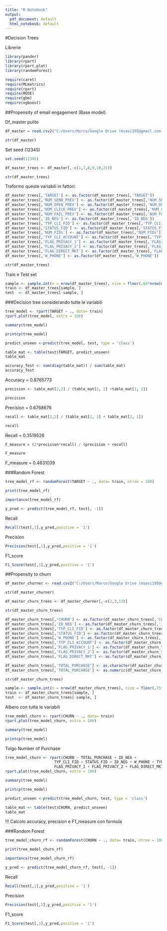 ---
title: "R Notebook"
output:
  pdf_document: default
  html_notebook: default
---

#Decision Trees 

Librerie
```{r}
library(pander)
library(rpart)
library(rpart.plot)
library(randomForest)

require(caret)
require(MLmetrics)
require(rpart)
require(ROSE)
require(gbm)
require(xgboost)
```

##Propensity of email engagement (Base model)

Df_master pulito
```{r}
df_master = read.csv2("C:/Users/Marco/Google Drive (msavi195@gmail.com)/DATA SCIENCE/PRIMO ANNO/Web Marketing/Progetto/df_master.csv", sep = ";")
```

```{r}
str(df_master)
```

Set seed (12345)
```{r}
set.seed(12345)
```

```{r}
df_master_trees <- df_master[,-c(1,7,8,9,10,21)]

str(df_master_trees)
```

Traformo queste variabili in fattori: 
```{r}
df_master_trees[,'TARGET'] <- as.factor(df_master_trees[,'TARGET'])
df_master_trees[,'NUM_SEND_PREV'] <- as.factor(df_master_trees[,'NUM_SEND_PREV'])
df_master_trees[,'NUM_OPEN_PREV'] <- as.factor(df_master_trees[,'NUM_OPEN_PREV'])
df_master_trees[,'NUM_CLICK_PREV'] <- as.factor(df_master_trees[,'NUM_CLICK_PREV'])
df_master_trees[,'NUM_FAIL_PREV'] <- as.factor(df_master_trees[,'NUM_FAIL_PREV'])
df_master_trees[,'ID_NEG'] <- as.factor(df_master_trees[,'ID_NEG'])
df_master_trees[,'TYP_CLI_FID'] <- as.factor(df_master_trees[,'TYP_CLI_FID'])
df_master_trees[,'STATUS_FID'] <- as.factor(df_master_trees[,'STATUS_FID'])
df_master_trees[,'NUM_FIDs'] <- as.factor(df_master_trees[,'NUM_FIDs'])
df_master_trees[,'TYP_CLI_ACCOUNT'] <- as.factor(df_master_trees[,'TYP_CLI_ACCOUNT'])
df_master_trees[,'FLAG_PRIVACY_1'] <- as.factor(df_master_trees[,'FLAG_PRIVACY_1'])
df_master_trees[,'FLAG_PRIVACY_2'] <- as.factor(df_master_trees[,'FLAG_PRIVACY_2'])
df_master_trees[,'FLAG_DIRECT_MKT'] <- as.factor(df_master_trees[,'FLAG_DIRECT_MKT'])
df_master_trees[,'W_PHONE'] <- as.factor(df_master_trees[,'W_PHONE'])

```

```{r}
str(df_master_trees)
```

Train e Test set
```{r}
sample <- sample.int(n = nrow(df_master_trees), size = floor(.60*nrow(df_master_trees)), replace = F)
train <- df_master_trees[sample, ]
test  <- df_master_trees[-sample, ]
```

###Decision tree considerando tutte le variabili 
```{r}
tree_model <- rpart(TARGET ~ ., data= train)
rpart.plot(tree_model, extra = 106)
```
```{r}
summary(tree_model)
```

```{r}
printcp(tree_model)
```

```{r}
predict_unseen <-predict(tree_model, test, type = 'class')
```

```{r}
table_mat <- table(test$TARGET, predict_unseen)
table_mat
```


```{r}
accuracy_Test <- sum(diag(table_mat)) / sum(table_mat)
accuracy_Test
```
Accuracy = 0.8765773

```{r}
precision <- table_mat[2,2] / (table_mat[2, 2] +table_mat[1, 2])

precision
```
Precision = 0.6768676 

```{r}
recall <- table_mat[2,2] / (table_mat[2, 2] + table_mat[2, 1])

recall
```
Recall = 0.3519526 

```{r}
F_measure = (2*precision*recall) / (precision + recall)

F_measure
```
F_measure = 0.4631039 

###Random Forest 
```{r}
tree_model_rf <- randomForest(TARGET ~ ., data= train, ntree = 100)
```

```{r}
print(tree_model_rf)
```

```{r}
importance(tree_model_rf)
```

```{r}
y_pred <- predict(tree_model_rf, test[, -1])
```

Recall
```{r}
Recall(test[,1],y_pred,positive = '1')
```
Precision 
```{r}
Precision(test[,1],y_pred,positive = '1')
```
F1_score
```{r}
F1_Score(test[,1],y_pred,positive = '1')
```

##Propensity to churn 
```{r}
df_master_churner <- read.csv2("C:/Users/Marco/Google Drive (msavi195@gmail.com)/DATA SCIENCE/PRIMO ANNO/Web Marketing/Progetto/df_master_churner.csv", sep = ",")
```

```{r}
str(df_master_churner)
```

```{r}
df_master_churn_trees <- df_master_churner[,-c(2,3,13)]
```

```{r}
str(df_master_churn_trees)
```

```{r}
df_master_churn_trees[,'CHURN'] <- as.factor(df_master_churn_trees[,'CHURN'])
df_master_churn_trees[,'ID_NEG'] <- as.factor(df_master_churn_trees[,'ID_NEG'])
df_master_churn_trees[,'TYP_CLI_FID'] <- as.factor(df_master_churn_trees[,'TYP_CLI_FID'])
df_master_churn_trees[,'STATUS_FID'] <- as.factor(df_master_churn_trees[,'STATUS_FID'])
df_master_churn_trees[,'W_PHONE'] <- as.factor(df_master_churn_trees[,'W_PHONE'])
df_master_churn_trees[,'TYP_CLI_ACCOUNT'] <- as.factor(df_master_churn_trees[,'TYP_CLI_ACCOUNT'])
df_master_churn_trees[,'FLAG_PRIVACY_1'] <- as.factor(df_master_churn_trees[,'FLAG_PRIVACY_1'])
df_master_churn_trees[,'FLAG_PRIVACY_2'] <- as.factor(df_master_churn_trees[,'FLAG_PRIVACY_2'])
df_master_churn_trees[,'FLAG_DIRECT_MKT'] <- as.factor(df_master_churn_trees[,'FLAG_DIRECT_MKT'])

df_master_churn_trees[,'TOTAL_PURCHASE'] <- as.character(df_master_churn_trees[,'TOTAL_PURCHASE'])
df_master_churn_trees[,'TOTAL_PURCHASE'] <- as.numeric(df_master_churn_trees[,'TOTAL_PURCHASE'])
```

```{r}
str(df_master_churn_trees)
```

```{r}
sample <- sample.int(n = nrow(df_master_churn_trees), size = floor(.75*nrow(df_master_churn_trees)), replace = F)
train <- df_master_churn_trees[sample, ]
test  <- df_master_churn_trees[-sample, ]
```

Albero con tutte le variabili 
```{r}
tree_model_churn <- rpart(CHURN ~ ., data= train)
rpart.plot(tree_model_churn, extra = 106)
```
```{r}
summary(tree_model)
```

```{r}
printcp(tree_model)
```


Tolgo Number of Purchase
```{r}
tree_model_churn <- rpart(CHURN ~ TOTAL_PURCHASE + ID_NEG + 
                      TYP_CLI_FID + STATUS_FID + ID_NEG + W_PHONE + TYP_CLI_ACCOUNT + 
                      FLAG_PRIVACY_1 + FLAG_PRIVACY_2 + FLAG_DIRECT_MKT + REGION + EMAIL_PROVIDER_CLEAN, data= train)
rpart.plot(tree_model_churn, extra = 106)
```
```{r}
summary(tree_model)
```

```{r}
printcp(tree_model)
```

```{r}
predict_unseen <-predict(tree_model_churn, test, type = 'class')
```

```{r}
table_mat <- table(test$CHURN, predict_unseen)
table_mat
```

!!! Calcolo accuracy, precision e F1_measure con formula 

###Random Forest 
```{r}
tree_model_churn_rf <- randomForest(CHURN ~ ., data= train, ntree = 100)
```

```{r}
print(tree_model_churn_rf)
```

```{r}
importance(tree_model_churn_rf)
```

```{r}
y_pred <- predict(tree_model_churn_rf, test[, -1])
```

Recall
```{r}
Recall(test[,1],y_pred,positive = '1')
```
Precision 
```{r}
Precision(test[,1],y_pred,positive = '1')
```
F1_score
```{r}
F1_Score(test[,1],y_pred,positive = '1')
```



